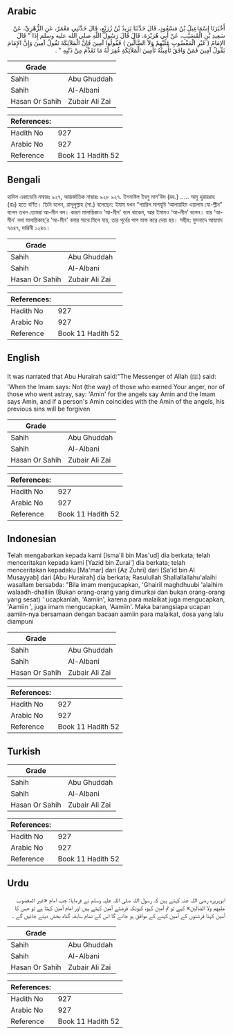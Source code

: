 ## Arabic


<div dir="rtl" lang="ar" style={{fontSize:'larger',backgroundColor:'#f8f9fa',padding:20}}>
أَخْبَرَنَا إِسْمَاعِيلُ بْنُ مَسْعُودٍ، قَالَ حَدَّثَنَا يَزِيدُ بْنُ زُرَيْعٍ، قَالَ حَدَّثَنِي مَعْمَرٌ، عَنِ الزُّهْرِيِّ، عَنْ سَعِيدِ بْنِ الْمُسَيَّبِ، عَنْ أَبِي هُرَيْرَةَ، قَالَ قَالَ رَسُولُ اللَّهِ صلى الله عليه وسلم إِذَا ‏"‏ قَالَ الإِمَامُ ‏(‏ غَيْرِ الْمَغْضُوبِ عَلَيْهِمْ وَلاَ الضَّالِّينَ ‏)‏ فَقُولُوا آمِينَ فَإِنَّ الْمَلاَئِكَةَ تَقُولُ آمِينَ وَإِنَّ الإِمَامَ يَقُولُ آمِينَ فَمَنْ وَافَقَ تَأْمِينُهُ تَأْمِينَ الْمَلاَئِكَةِ غُفِرَ لَهُ مَا تَقَدَّمَ مِنْ ذَنْبِهِ ‏"‏ ‏.‏
</div>
<div style={{backgroundColor:'#f8f9fa',padding:20, marginBottom: 10}}><table> <thead> <tr> <th>Grade</th> <th></th> </tr> </thead> <tbody> <tr><td>Sahih</td><td>Abu Ghuddah</td></tr><tr><td>Sahih</td><td>Al-Albani</td></tr><tr><td>Hasan Or Sahih</td><td>Zubair Ali Zai</td></tr></tbody></table><table> <thead> <tr> <th>References:</th> <th></th> </tr> </thead> <tbody><tr><td>Hadith No</td><td>927</td></tr><tr><td>Arabic No</td><td>927</td></tr><tr><td>Reference</td><td>Book 11 Hadith 52</td></tr></tbody></table></div>

## Bengali


<div dir="ltr" lang="bn" style={{fontSize:'larger',backgroundColor:'#f8f9fa',padding:20}}>
হাদিস একাডেমি নাম্বারঃ ৯২৭, আন্তর্জাতিক নাম্বারঃ ৯২৮ ৯২৭. ইসমাঈল ইবনু মাস'উদ (রহ.) ..... আবু হুরায়রাহ (রাঃ) হতে বর্ণিত। তিনি বলেন, রাসূলুল্লাহ (সা.) বলেছেন: ইমাম যখন “গয়রিল মাগযূবি ‘আলায়হিম ওয়ালায যো-ল্লীন” বলেন তখন তোমরা আ-মীন বল। কারণ মালায়িকাও ‘আ-মীন' বলে থাকেন, আর ইমামও ‘আ-মীন' বলেন। যার ‘আ-মীন' বলা মালায়িকাহ্’র ‘আ-মীন' বলার সাথে মিলে যায়, তার পূর্বের পাপ মাফ করে দেয়া হয়। সহীহ: মুসনাদে আহমাদ ৭৬৪৭, দারিমী ১২৪৬।
</div>
<div style={{backgroundColor:'#f8f9fa',padding:20, marginBottom: 10}}><table> <thead> <tr> <th>Grade</th> <th></th> </tr> </thead> <tbody> <tr><td>Sahih</td><td>Abu Ghuddah</td></tr><tr><td>Sahih</td><td>Al-Albani</td></tr><tr><td>Hasan Or Sahih</td><td>Zubair Ali Zai</td></tr></tbody></table><table> <thead> <tr> <th>References:</th> <th></th> </tr> </thead> <tbody><tr><td>Hadith No</td><td>927</td></tr><tr><td>Arabic No</td><td>927</td></tr><tr><td>Reference</td><td>Book 11 Hadith 52</td></tr></tbody></table></div>

## English


<div dir="ltr" lang="en" style={{fontSize:'larger',backgroundColor:'#f8f9fa',padding:20}}>
It was narrated that Abu Hurairah said:"The Messenger of Allah (ﷺ) said: 'When the Imam says: Not (the way) of those who earned Your anger, nor of those who went astray, say: 'Amin' for the angels say Amin and the Imam says Amin, and if a person's Amin coincides with the Amin of the angels, his previous sins will be forgiven
</div>
<div style={{backgroundColor:'#f8f9fa',padding:20, marginBottom: 10}}><table> <thead> <tr> <th>Grade</th> <th></th> </tr> </thead> <tbody> <tr><td>Sahih</td><td>Abu Ghuddah</td></tr><tr><td>Sahih</td><td>Al-Albani</td></tr><tr><td>Hasan Or Sahih</td><td>Zubair Ali Zai</td></tr></tbody></table><table> <thead> <tr> <th>References:</th> <th></th> </tr> </thead> <tbody><tr><td>Hadith No</td><td>927</td></tr><tr><td>Arabic No</td><td>927</td></tr><tr><td>Reference</td><td>Book 11 Hadith 52</td></tr></tbody></table></div>

## Indonesian


<div dir="ltr" lang="id" style={{fontSize:'larger',backgroundColor:'#f8f9fa',padding:20}}>
Telah mengabarkan kepada kami [Isma'il bin Mas'ud] dia berkata; telah menceritakan kepada kami [Yazid bin Zurai'] dia berkata; telah menceritakan kepadaku [Ma'mar] dari [Az Zuhri] dari [Sa'id bin Al Musayyab] dari [Abu Hurairah] dia berkata; Rasulullah Shallallallahu'alaihi wasallam bersabda: "Bila imam mengucapkan, 'Ghairil maghdhuubi 'alaihim walaadh-dhalliin (Bukan orang-orang yang dimurkai dan bukan orang-orang yang sesat) ' ucapkanlah, 'Aamiin', karena para malaikat juga mengucapkan, 'Aamiin ', juga imam mengucapkan, 'Aamiin'. Maka barangsiapa ucapan aamiin-nya bersamaan dengan bacaan aamiin para malaikat, dosa yang lalu diampuni
</div>
<div style={{backgroundColor:'#f8f9fa',padding:20, marginBottom: 10}}><table> <thead> <tr> <th>Grade</th> <th></th> </tr> </thead> <tbody> <tr><td>Sahih</td><td>Abu Ghuddah</td></tr><tr><td>Sahih</td><td>Al-Albani</td></tr><tr><td>Hasan Or Sahih</td><td>Zubair Ali Zai</td></tr></tbody></table><table> <thead> <tr> <th>References:</th> <th></th> </tr> </thead> <tbody><tr><td>Hadith No</td><td>927</td></tr><tr><td>Arabic No</td><td>927</td></tr><tr><td>Reference</td><td>Book 11 Hadith 52</td></tr></tbody></table></div>

## Turkish


<div dir="ltr" lang="tr" style={{fontSize:'larger',backgroundColor:'#f8f9fa',padding:20}}>

</div>
<div style={{backgroundColor:'#f8f9fa',padding:20, marginBottom: 10}}><table> <thead> <tr> <th>Grade</th> <th></th> </tr> </thead> <tbody> <tr><td>Sahih</td><td>Abu Ghuddah</td></tr><tr><td>Sahih</td><td>Al-Albani</td></tr><tr><td>Hasan Or Sahih</td><td>Zubair Ali Zai</td></tr></tbody></table><table> <thead> <tr> <th>References:</th> <th></th> </tr> </thead> <tbody><tr><td>Hadith No</td><td>927</td></tr><tr><td>Arabic No</td><td>927</td></tr><tr><td>Reference</td><td>Book 11 Hadith 52</td></tr></tbody></table></div>

## Urdu


<div dir="rtl" lang="ur" style={{fontSize:'larger',backgroundColor:'#f8f9fa',padding:20}}>
ابوہریرہ رضی اللہ عنہ کہتے ہیں کہ رسول اللہ صلی اللہ علیہ وسلم نے فرمایا: جب امام «غير المغضوب عليهم ولا الضالين» کہے تو تم آمين کہو، کیونکہ فرشتے آمین کہتے ہیں اور امام آمین کہتا ہے تو جس کا آمین کہنا فرشتوں کے آمین کہنے کے موافق ہو جائے گا اس کے تمام سابقہ گناہ بخش دیئے جائیں گے ۔
</div>
<div style={{backgroundColor:'#f8f9fa',padding:20, marginBottom: 10}}><table> <thead> <tr> <th>Grade</th> <th></th> </tr> </thead> <tbody> <tr><td>Sahih</td><td>Abu Ghuddah</td></tr><tr><td>Sahih</td><td>Al-Albani</td></tr><tr><td>Hasan Or Sahih</td><td>Zubair Ali Zai</td></tr></tbody></table><table> <thead> <tr> <th>References:</th> <th></th> </tr> </thead> <tbody><tr><td>Hadith No</td><td>927</td></tr><tr><td>Arabic No</td><td>927</td></tr><tr><td>Reference</td><td>Book 11 Hadith 52</td></tr></tbody></table></div>